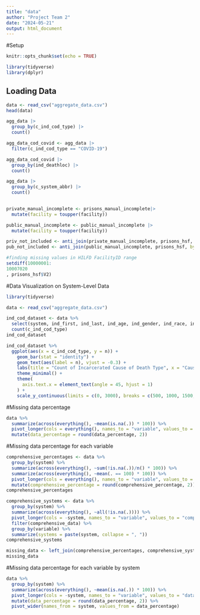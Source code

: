 ```yaml
---
title: "data"
author: "Project Team 2"
date: "2024-05-21"
output: html_document
---
```


#Setup

```r
knitr::opts_chunk$set(echo = TRUE)

library(tidyverse)
library(dplyr)
```

## Loading Data

```r
data <- read_csv("aggregate_data.csv")
head(data)
```

```r
agg_data |> 
  group_by(c_ind_cod_type) |>
  count()

agg_data_cod_covid <- agg_data |> 
  filter(c_ind_cod_type == "COVID-19")

agg_data_cod_covid |> 
  group_by(ind_deathloc) |>
  count()

agg_data |> 
  group_by(c_system_abbr) |> 
  count()
  
```

```r

private_manual_incomplete <- prisons_manual_incomplete|> 
  mutate(facility = toupper(facility))

public_manual_incomplete <- public_manual_incomplete |> 
  mutate(facility = toupper(facility))

```

```r

priv_not_included <- anti_join(private_manual_incomplete, prisons_hsf, by="hsf_facility_name")
pub_not_included <- anti_join(public_manual_incomplete, prisons_hsf, by="hsf_facility_name")
```

```r

#finding missing values in HILFD FacilityID range
setdiff(10000001:	
10007020
, prisons_hsf$V2)
```

#Data Visualization on System-Level Data

```r
library(tidyverse)

data <- read_csv("aggregate_data.csv")

ind_cod_dataset <- data %>% 
  select(system, ind_first, ind_last, ind_age, ind_gender, ind_race, ind_deathloc, ind_dod, ind_cod, c_ind_cod_type) %>% 
  count(c_ind_cod_type) 
ind_cod_dataset

ind_cod_dataset %>% 
  ggplot(aes(x = c_ind_cod_type, y = n)) + 
    geom_bar(stat = "identity") +
    geom_text(aes(label = n), vjust = -0.3) +
    labs(title = "Count of Incarcerated Cause of Death Type", x = "Cause of Death Type", y = "Count") + 
    theme_minimal() + 
    theme(
      axis.text.x = element_text(angle = 45, hjust = 1)
    ) + 
    scale_y_continuous(limits = c(0, 3000), breaks = c(500, 1000, 1500, 2000, 2500, 3000))

```

#Missing data percentage 
```r
data %>% 
  summarize(across(everything(), ~mean(is.na(.)) * 100)) %>% 
  pivot_longer(cols = everything(), names_to = "variable", values_to = "data_percentage") %>% 
  mutate(data_percentage = round(data_percentage, 2))
```

#Missing data percentage for each variable
```r
comprehensive_percentages <- data %>% 
  group_by(system) %>% 
  summarize(across(everything(), ~sum(!is.na(.))/n() * 100)) %>% 
  summarize(across(everything(), ~mean(. == 100) * 100)) %>% 
  pivot_longer(cols = everything(), names_to = "variable", values_to = "comprehensive_percentage") %>% 
  mutate(comprehensive_percentage = round(comprehensive_percentage, 2)) 
comprehensive_percentages

comprehensive_systems <- data %>% 
  group_by(system) %>% 
  summarize(across(everything(), ~all(!is.na(.)))) %>% 
  pivot_longer(cols = -system, names_to = "variable", values_to = "comprehensive_data") %>% 
  filter(comprehensive_data) %>% 
  group_by(variable) %>% 
  summarize(systems = paste(system, collapse = ", "))
comprehensive_systems

missing_data <- left_join(comprehensive_percentages, comprehensive_systems, by = "variable") 
missing_data
```

#Missing data percentage for each variable by system
```r
data %>% 
  group_by(system) %>% 
  summarize(across(everything(), ~mean(is.na(.)) * 100)) %>% 
  pivot_longer(cols = -system, names_to = "variable", values_to = "data_percentage") %>% 
  mutate(data_percentage = round(data_percentage, 2)) %>% 
  pivot_wider(names_from = system, values_from = data_percentage)
```
